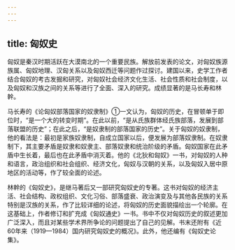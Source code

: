 ```yaml
---
---
---
```

title: 匈奴史
---



匈奴是秦汉时期活跃在大漠南北的一个重要民族。解放前发表的论文，对匈奴族源族属、匈奴地理、汉匈关系以及匈奴西迁等问题作过探讨。建国以来，史学工作者结合匈奴的考古发掘和研究，对匈奴社会经济文化生活、社会性质和社会制度，以及匈奴和汉族之间的关系等进行了全面、深入的研究。成绩显著的是马长寿和林幹。

马长寿的《论匈奴部落国家的奴隶制》①一文认为，匈奴的历史，在冒顿单于即位时，“是一个大的转变时期”。在此以前，“是从氏族群体经氏族部落，发展到部落联盟的历史”；在此之后，“是奴隶制的部落国家的历史”。关于匈奴的奴隶制，他的看法是：最初是家族奴隶制，自成立国家以后，便发展为部落奴隶制。在奴隶制下，其主要矛盾是奴隶和奴隶主、部落奴隶和统治阶级的矛盾。匈奴国家在此矛盾中生长着，最后也在此矛盾中消灭着。他的《北狄和匈奴》一书，对匈奴的人种和语言，政治组织和社会组织、经济文化，匈奴与汉朝的关系，以及匈奴入居中原地区的活动等，作了较全面的论述。

林幹的《匈奴史》，是继马著后又一部研究匈奴史的专著。这书对匈奴的经济主活、社会结构、政权组织、文化习俗、部落盛衰、政治演变及与其他各民族的关系特别是汉族的关系，作了比较详细的论述，将匈奴的历史面貌描绘出一个轮廓。在这基础上，作者修订和扩充成《匈奴通史》一书。书中不仅对匈奴历史的叙述更加广泛深入，而且对某些学术界所争论的问题提出了自己的见解。书末还附有《近60年来（1919—1984）国内研究匈奴史的概况》。此外，他还编有《匈奴史论集》。